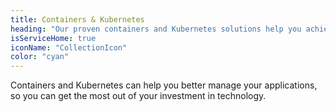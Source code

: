 ```yaml
---
title: Containers & Kubernetes
heading: "Our proven containers and Kubernetes solutions help you achieve higher levels of application availability, security, scalability, performance, and agility."
isServiceHome: true
iconName: "CollectionIcon"
color: "cyan"
---
```


Containers and Kubernetes can help you better manage your applications, so you can get the most out of your investment in technology.
